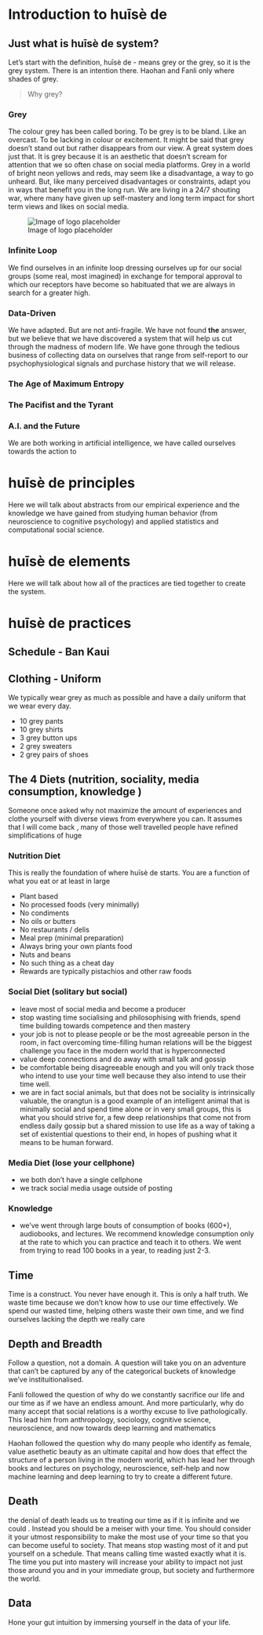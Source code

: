 # Introduction to huīsè de {#intro}

## Just what is huīsè de system?

Let's start with the definition, huīsè de - means grey or the grey, so it is the grey system. There is an intention there. Haohan and Fanli only where shades of grey. 


> Why grey?

### Grey
The colour grey has been called boring. To be grey is to be bland. Like an overcast. To be lacking in colour or excitement. It might be said that grey doesn't stand out but rather disappears from our view. A great system does just that. It is grey because it is an aesthetic that doesn't scream for attention that we so often chase on social media platforms. Grey in a world of bright neon yellows and reds, may seem like a disadvantage, a way to go unheard. But, like many perceived disadvantages or constraints, adapt you in ways that benefit you in the long run. We are living in a 24/7 shouting war, where many have given up self-mastery and long term impact for short term views and likes on social media. 

![Image of logo placeholder](artwork/grey.png)

### Infinite Loop
We find ourselves in an infinite loop dressing ourselves up for our social groups (some real, most imagined) in exchange for temporal approval to which our receptors have become so habituated that we are always in search for a greater high.


### Data-Driven
We have adapted. But are not anti-fragile. We have not found **the** answer, but we believe that we have discovered a system that will help us cut through the madness of modern life. We have gone through the tedious business of collecting data on ourselves that range from self-report to our psychophysiological signals and purchase history that we will release.
 

### The Age of Maximum Entropy


### The Pacifist and the Tyrant
### A.I. and the Future
We are both working in artificial intelligence, we have called ourselves towards the action to 

# huīsè de principles
Here we will talk about abstracts from our empirical experience and the knowledge we have gained from studying human behavior (from  neuroscience to cognitive psychology) and applied statistics and computational social science.

# huīsè de elements
Here we will talk about how all of the practices are tied together to create the system.

# huīsè de practices
## Schedule - Ban Kaui
## Clothing - Uniform
We typically wear grey as much as possible and have a daily uniform that we wear every day. 

- 10 grey pants
- 10 grey shirts
- 3 grey button ups
- 2 grey sweaters
- 2 grey pairs of shoes


## The 4 Diets (nutrition, sociality, media consumption, knowledge )
Someone once asked why not maximize the amount of experiences and clothe yourself with diverse views from everywhere you can. It assumes that I will come back , many of those well travelled people have refined simplifications of huge

### Nutrition Diet

This is really the foundation of where huīsè de starts. You are a function of what you eat or at least in large

- Plant based
- No processed foods (very minimally)
- No condiments
- No oils or butters
- No restaurants / delis
- Meal prep (minimal preparation)
- Always bring your own plants food 
- Nuts and beans
- No such thing as a cheat day
- Rewards are typically pistachios and other raw foods

### Social Diet (solitary but social)
- leave most of social media and become a producer
- stop wasting time socialising and philosophising with friends, spend time building towards competence and then mastery
- your job is not to please people or be the most agreeable person in the room, in fact overcoming time-filling human relations will be the biggest challenge you face in the modern world that is hyperconnected
- value deep connections and do away with small talk and gossip
- be comfortable being disagreeable enough and you will only track those who intend to use your time well because they also intend to use their time well.
- we are in fact social animals, but that does not be sociality is intrinsically valuable, the orangtun is a good example of an intelligent animal that is minimally social and spend time alone or in very small groups, this is what you should strive for, a few deep relationships that come not from endless daily gossip but a shared mission to use life as a way of taking a set of existential questions to their end, in hopes of pushing what it means to be human forward.  

### Media Diet (lose your cellphone)
- we both don't have a single cellphone
- we track social media usage outside of posting

### Knowledge
- we've went through large bouts of consumption of books (600+), audiobooks, and lectures. We recommend knowledge consumption only at the rate to which you can practice and teach it to others. We went from trying to read 100 books in a year, to reading just 2-3. 

## Time
Time is a construct. You never have enough it. This is only a half truth. We waste time because we don't know how to use our time effectively. We spend our wasted time, helping others waste their own time, and we find ourselves lacking the depth we really care 

## Depth and Breadth
Follow a question, not a domain. A question will take you on an adventure that can't be captured by any of the categorical buckets of knowledge we've instituitionalised. 

Fanli followed the question of why do we constantly sacrifice our life and our time as if we have an endless amount. And more particularly, why do many accept that social relations is a worthy excuse to live pathologically. This lead him from anthropology, sociology, cognitive science, neuroscience, and now towards deep learning  and mathematics

Haohan followed the question why do many people who identify as female, value asethetic beauty as an ultimate capital and how does that effect the structure of a person living in the modern world, which has lead her through books and lectures on psychology, neuroscience, self-help and now machine learning and deep learning to try to create a different future.


## Death
the denial of death leads us to treating our time as if it is infinite and we could . Instead you should be a meiser with your time. You should consider it your utmost responsibility to make the most use of your time so that you can become useful to society. That means stop wasting most of it and put yourself on a schedule. That means calling time wasted exactly what it is. The time you put into mastery will increase your ability to impact not just those around you and in your immediate group, but society and furthermore the world.

## Data
Hone your gut intuition by immersing yourself in the data of your life.


